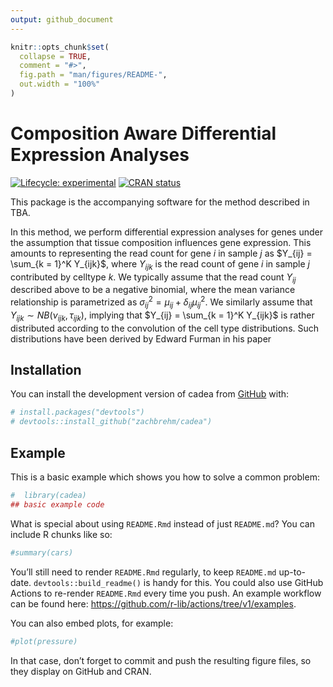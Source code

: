 ```yaml
---
output: github_document
---
```


<!-- README.md is generated from README.Rmd. Please edit that file -->

```r
knitr::opts_chunk$set(
  collapse = TRUE,
  comment = "#>",
  fig.path = "man/figures/README-",
  out.width = "100%"
)
```

# Composition Aware Differential Expression Analyses

<!-- badges: start -->
[![Lifecycle: experimental](https://img.shields.io/badge/lifecycle-experimental-orange.svg)](https://lifecycle.r-lib.org/articles/stages.html#experimental)
[![CRAN status](https://www.r-pkg.org/badges/version/cadea)](https://CRAN.R-project.org/package=cadea)
<!-- badges: end -->

This package is the accompanying software for the method described in TBA.

In this method, we perform differential expression analyses for genes under the assumption that tissue composition influences gene expression. This amounts to representing the read count for gene $i$ in sample $j$ as $Y_{ij} = \sum_{k = 1}^K Y_{ijk}$, where $Y_{ijk}$ is the read count of gene $i$ in sample $j$ contributed by celltype $k$. We typically assume that the read count $Y_{ij}$ described above to be a negative binomial, where the mean variance relationship is parametrized as $\sigma_{ij}^2 = \mu_{ij} + \delta_{ij}\mu_{ij}^2$. We similarly assume that $Y_{ijk} \sim NB(\nu_{ijk}, \tau_{ijk})$, implying that $Y_{ij} = \sum_{k = 1}^K Y_{ijk}$ is rather distributed according to the convolution of the cell type distributions. Such distributions have been derived by Edward Furman in his paper \textit{On the convolution of the negative binomial random variables.} 

## Installation

You can install the development version of cadea from [GitHub](https://github.com/) with:

``` r
# install.packages("devtools")
# devtools::install_github("zachbrehm/cadea")
```

## Example

This is a basic example which shows you how to solve a common problem:

```r
#  library(cadea)
## basic example code
```

What is special about using `README.Rmd` instead of just `README.md`? You can include R chunks like so:

```r
#summary(cars)
```

You'll still need to render `README.Rmd` regularly, to keep `README.md` up-to-date. `devtools::build_readme()` is handy for this. You could also use GitHub Actions to re-render `README.Rmd` every time you push. An example workflow can be found here: <https://github.com/r-lib/actions/tree/v1/examples>.

You can also embed plots, for example:

```r
#plot(pressure)
```

In that case, don't forget to commit and push the resulting figure files, so they display on GitHub and CRAN.
